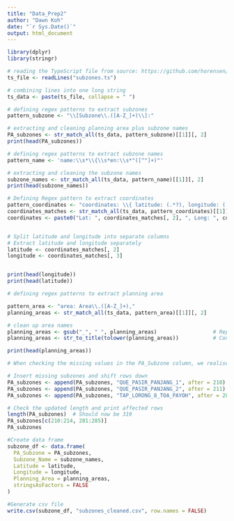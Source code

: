 ```yaml
---
title: "Data_Prep2"
author: "Dawn Koh"
date: "`r Sys.Date()`"
output: html_document
---
```


```r
library(dplyr)
library(stringr)
```

```r
# reading the TypeScript file from source: https://github.com/horensen/sg-areas/blob/main/src/data/subzones.ts
ts_file <- readLines("subzones.ts")

# combining lines into one long string
ts_data <- paste(ts_file, collapse = " ")
```

```r
# defining regex patterns to extract subzones
pattern_subzone <- "\\[Subzone\\.([A-Z_]+)\\]:"

# extracting and cleaning planning area plus subzone names
PA_subzones <- str_match_all(ts_data, pattern_subzone)[[1]][, 2]
print(head(PA_subzones))
```


```r
# defining regex patterns to extract subzone names
pattern_name <- 'name:\\s*\\{\\s*en:\\s*"([^"]+)"'

# extracting and cleaning the subzone names
subzone_names <- str_match_all(ts_data, pattern_name)[[1]][, 2]
print(head(subzone_names))

```

```r
# Defining Regex pattern to extract coordinates
pattern_coordinates <- "coordinates: \\{ latitude: (.*?), longitude: (.*?) \\}"
coordinates_matches <- str_match_all(ts_data, pattern_coordinates)[[1]]
coordinates <- paste0("Lat: ", coordinates_matches[, 2], ", Long: ", coordinates_matches[, 3])


# Split latitude and longitude into separate columns
# Extract latitude and longitude separately
latitude <- coordinates_matches[, 2]
longitude <- coordinates_matches[, 3]


print(head(longitude))
print(head(latitude))

```


```r
# defining regex patterns to extract planning area

pattern_area <- "area: Area\\.([A-Z_]+),"
planning_areas <- str_match_all(ts_data, pattern_area)[[1]][, 2]

# clean up area names
planning_areas <- gsub("_", " ", planning_areas)                  # Replace underscores with spaces
planning_areas <- str_to_title(tolower(planning_areas))           # Convert to title case

print(head(planning_areas))

```

```r
# When checking the missing values in the PA_Subzone column, we realised that Pasir Panjang 1, Pasir Panjang 2 and Lorong 8 Toa Payoh were missing, despite having values under the Subzone_Name, Latitude and Longitude and Planning_Area columns. Hence, instead of removing the missing observations, we decided to manually add them into the data frame.

# Insert missing subzones and shift rows down
PA_subzones <- append(PA_subzones, "QUE_PASIR_PANJANG_1", after = 210)
PA_subzones <- append(PA_subzones, "QUE_PASIR_PANJANG_2", after = 211)
PA_subzones <- append(PA_subzones, "TAP_LORONG_8_TOA_PAYOH", after = 282)

# Check the updated length and print affected rows
length(PA_subzones)  # Should now be 319
PA_subzones[c(210:214, 281:285)]
PA_subzones

```
```r
#Create data frame
subzone_df <- data.frame(
  PA_Subzone = PA_subzones,
  Subzone_Name = subzone_names,
  Latitude = latitude,
  Longitude = longitude,
  Planning_Area = planning_areas,
  stringsAsFactors = FALSE
)
```


```r
#Generate csv file
write.csv(subzone_df, "subzones_cleaned.csv", row.names = FALSE)
```





